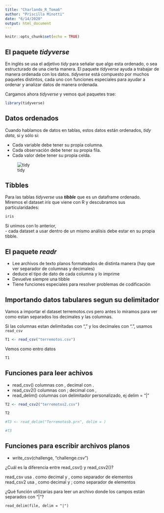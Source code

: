 ```yaml
---
title: "Charlando_R_Toma6"
author: "Priscilla Minotti"
date: "6/14/2020"
output: html_document
---
```


```r
knitr::opts_chunk$set(echo = TRUE)

```

## El paquete **_tidyverse_**

En inglés se usa el adjetivo _tidy_  para señalar que algo esta ordenado, o sea estructurado de una cierta manera.
El paquete _tidyverse_ ayuda a trabajar de manera ordenada con los datos. 
 _tidyverse_ está compuesto por muchos paquetes distintos, cada uno con funciones especiales para ayudar a ordenar y analizar datos de manera ordenada. 

Cargamos ahora _tidyverse_ y vemos qué paquetes trae:

```r
library(tidyverse)
```

## Datos ordenados

Cuando hablamos de datos en tablas, estos datos están ordenados, _tidy data_, si y sólo si:

- Cada variable debe tener su propia columna.
- Cada observación debe tener su propia fila.
- Cada valor debe tener su propia celda.

![tidy](./tidy-1.svg)


## Tibbles

Para las tablas _tidyverse_ usa **_tibble_** que es un dataframe ordenado.
Miremos el dataset _iris_ que viene con R y descubramos sus particularidades:

```r
iris
```

Si unimos con lo anterior,  
- cada dataset a usar dentro de un mismo análisis debe estar en su propia tibble.

## El paquete _readr_

- Lee archivos de texto planos formateados de distinta manera (hay que ver separador de columnas y decimales)
- deduce el tipo de dato de cada columna y lo imprime
- Devuelve siempre una tibble
- Tiene funciones especiales para resolver problemas de codificación

##  Importando datos tabulares segun su delimitador

Vamos a importar el dataset  terremotos.cvs pero antes lo miramos para ver como estan separados los decimales y las columnas.

Si las columnas estan delimitadas con ","  y los decimales con  ".",  usamos `read_csv`

```r
T1 <- read_csv("terremotos.csv")
```
Vemos como entro datos
```r
T1
```

## Funciones para leer achivos
- read_csv()      columnas con , decimal con .
- read_csv2()     columnas con ; decimal con ,
- read_delim()    columnas con delimitador personalizado, ej delim = "|"

```r
T2 <- read_csv2("terremotos2.csv")
```

```r
T2
```

```r
#T3 <- read_delim("Terremotosb.prn", delim = )
```
```r
#T3
```
## Funciones para escribir archivos planos

- write_csv(challenge, "challenge.csv") 


¿Cuál es la diferencia entre read_csv() y read_csv2()?

read_csv usa . como decimal y , como separador de elementos  
read_csv2 usa , como decimal y ; como separador de elementos 

¿Qué función utilizarías para leer un archivo donde los campos están separados con “|”?

`read_delim(file, delim = "|")`


